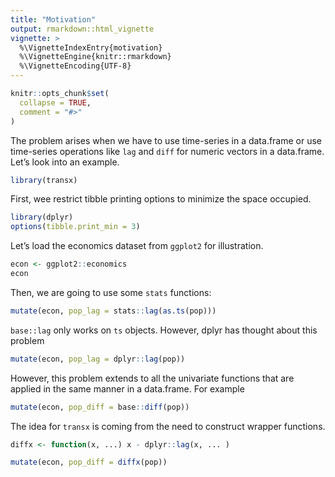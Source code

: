 ```yaml
---
title: "Motivation"
output: rmarkdown::html_vignette
vignette: >
  %\VignetteIndexEntry{motivation}
  %\VignetteEngine{knitr::rmarkdown}
  %\VignetteEncoding{UTF-8}
---
```


```r
knitr::opts_chunk$set(
  collapse = TRUE,
  comment = "#>"
)
```

The problem arises when we have to use time-series in a data.frame or use time-series
operations like `lag` and `diff` for numeric vectors in a data.frame. Let's look into
an example.

```r
library(transx)
```

<!-- Some functions require inheritnly the frequency (like decompose or stl) of the time-series. Although the input can be `ts` and `xts` object, the output will always be a numeric vector. 
* stats
* dplyr
* tsibble
-->

First, wee restrict tibble printing options to minimize the space occupied.

```r
library(dplyr)
options(tibble.print_min = 3)
```

Let's load the economics dataset from `ggplot2` for illustration.

```r
econ <- ggplot2::economics
econ
```

Then, we are going to use some `stats` functions:

```r
mutate(econ, pop_lag = stats::lag(as.ts(pop)))
```

`base::lag` only works on `ts` objects. However, dplyr has thought about this problem

```r
mutate(econ, pop_lag = dplyr::lag(pop))
```

However, this problem extends to all the univariate functions that are applied in
the same manner in a data.frame. For example

```r
mutate(econ, pop_diff = base::diff(pop))
```

The idea for `transx` is coming from the need to construct wrapper functions.

```r
diffx <- function(x, ...) x - dplyr::lag(x, ... )

mutate(econ, pop_diff = diffx(pop))
```
